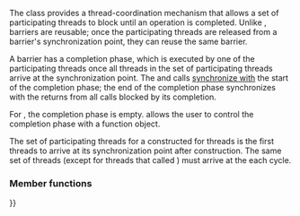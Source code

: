{{cpp/experimental/title|barrier}}
{{fmbox|class=noprint|style=font-size: 0.8em|text='''Merged into ISO C++''' The functionality described on this page was merged into the mainline ISO C++ standard as of 7/2019; see {{ltt|cpp/thread/barrier|std::barrier}} {{mark since c++20}}}}
{{cpp/experimental/concurrency/barrier/navbar}}
{{dcl begin}}
{{dcl header|experimental/barrier}}
{{dcl|since=concurrency|
class barrier;
}}
{{dcl end}}

The class {{tt|std::experimental::barrier}} provides a thread-coordination mechanism that allows a set of participating threads to block until an operation is completed. Unlike {{lc|std::experimental::latch}}, barriers are reusable; once the participating threads are released from a barrier's synchronization point, they can reuse the same barrier.

A barrier has a completion phase, which is executed by one of the participating threads once all threads in the set of participating threads arrive at the synchronization point. The {{tt|arrive_and_wait}} and {{tt|arrive_and_drop}} calls [[cpp/atomic/memory_order|synchronize with]] the start of the completion phase; the end of the completion phase synchronizes with the returns from all calls blocked by its completion.

For {{tt|std::experimental::barrier}}, the completion phase is empty. {{lc|std::experimental::flex_barrier}} allows the user to control the completion phase with a function object.

The set of participating threads for a {{tt|barrier}} constructed for {{tt|num_threads}} threads is the first {{tt|num_threads}} threads to arrive at its synchronization point after construction. The same set of threads (except for threads that called {{rlt|arrive_and_drop|arrive_and_drop()}}) must arrive at the {{tt|barrier}} each cycle.

===Member functions===
{{dsc begin}}
{{dsc inc|cpp/experimental/barrier/dsc constructor}}
{{dsc inc|cpp/experimental/barrier/dsc destructor}}
{{dsc inc|cpp/experimental/barrier/dsc operator{{=}}}}

{{dsc inc|cpp/experimental/barrier/dsc arrive_and_wait}}
{{dsc inc|cpp/experimental/barrier/dsc arrive_and_drop}}
{{dsc end}}

{{langlinks|ja|zh}}